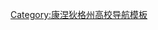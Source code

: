 {{Navbox
| name       = 康涅狄格州的學院和大學| title      =[[康涅狄格州]]的學院和大學| state      = {{{state|autocollapse}}}
| listclass = hlist

| group1 =公立
| list1  =
* [[中康涅狄格州立大学]]
* [[州立查特爾奧克學院]]
* [[东康涅狄格州立大学]]
* [[南康涅狄格州立大学]]
* [[康涅狄格大學]]
* [[西康涅狄格州立大學]]

| group2 = 私立
| list2  =
* [[阿爾貝圖斯馬格納斯學院]]
* [[康涅狄格學院]]
* [[费尔菲尔德大学]]
* [[古德溫學院]]
* [[圣徒学院与神学院]]
* [[新英格蘭林肯學院]]
* [[萊姆美術學院|LACFA]]
* [[米切爾學院]]
* [[派爾藝術學院]]
* [[郵政大學]]
* [[昆尼皮亞克大學]]
* [[伦斯勒理工学院]]哈特福德校区
* [[聖心大學]]
* [[聖若瑟大學 (康涅狄格州)|聖若瑟大學]]
* [[三一學院 (康涅狄格州)|三一學院]]
* [[橋港大學]]
* [[哈特福德大学 (康涅狄格州)|哈特福德大學]]
* [[紐黑文大學]]
* [[维思大学]]
* [[耶魯大學]]

| group3 = 聯邦機構
| list3  =
* [[美国海岸警卫队学院]]

|below =[[:分類:美國各州之大學及學院導航模板]]}}<noinclude>
{{collapsible option}}

[[Category:康涅狄格州高校导航模板]]
</noinclude>